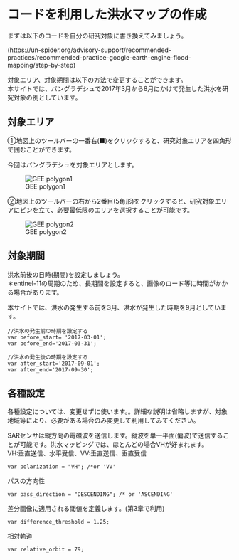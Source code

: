 # コードを利用した洪水マップの作成

まずは以下のコードを自分の研究対象に書き換えてみましょう。  

(https://un-spider.org/advisory-support/recommended-practices/recommended-practice-google-earth-engine-flood-mapping/step-by-step)

対象エリア、対象期間は以下の方法で変更することができます。  
本サイトでは、バングラデシュで2017年3月から8月にかけて発生した洪水を研究対象の例としています。

## 対象エリア  

①地図上のツールバーの一番右(■)をクリックすると、研究対象エリアを四角形で囲むことができます。  

今回はバングラデシュを対象エリアとします。

![GEE polygon1](images/geepolygon1.png)

②地図上のツールバーの右から2番目(5角形)をクリックすると、研究対象エリアにピンを立て、必要最低限のエリアを選択することが可能です。　　

![GEE polygon2](images/geepolygon2.png)


## 対象期間  

洪水前後の日時(期間)を設定しましょう。  
＊entinel-11の周期のため、長期間を設定すると、画像のロード等に時間がかかる場合があります。 

本サイトでは、洪水の発生する前を3月、洪水が発生した時期を9月としています。

```
//洪水の発生前の時期を設定する
var before_start= '2017-03-01';
var before_end='2017-03-31';

//洪水の発生後の時期を設定する
var after_start='2017-09-01';
var after_end='2017-09-30';

```

## 各種設定　　

各種設定については、変更せずに使います。。詳細な説明は省略しますが、対象地域等により、必要がある場合のみ変更して利用してみてください。


SARセンサは縦方向の電磁波を送信します。縦波を単一平面(偏波)で送信することが可能です。洪水マッピングでは、ほとんどの場合VHが好まれます。  
VH:垂直送信、水平受信、VV:垂直送信、垂直受信  
```
var polarization = "VH"; /*or 'VV' 
```

パスの方向性
```
var pass_direction = "DESCENDING"; /* or 'ASCENDING'
```

差分画像に適用される閾値を定義します。(第3章で利用)
```
var difference_threshold = 1.25;
```

相対軌道
```
var relative_orbit = 79; 
```


